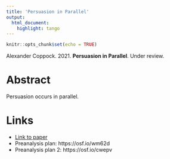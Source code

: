 ```yaml
---
title: 'Persuasion in Parallel'
output:
  html_document:
    highlight: tango
---
```


```r
knitr::opts_chunk$set(echo = TRUE)
```

Alexander Coppock. 2021. <b>Persuasion in Parallel</b>. Under review.

# Abstract
Persuasion occurs in parallel.

# Links
 - <a href='coppock_2021.pdf'>Link to paper</a>
 - Preanalysis plan: https://osf.io/wm62d 
 - Preanalysis plan 2: https://osf.io/cwepv 



